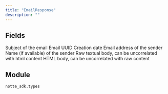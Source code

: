 ```yaml
---
title: "EmailResponse"
description: ""
---
```




## Fields

<ParamField path="subject" type="str" required>
  Subject of the email
</ParamField>

<ParamField path="email_id" type="str" required>
  Email UUID
</ParamField>

<ParamField path="created_at" type="datetime" required>
  Creation date
</ParamField>

<ParamField path="sender_email" type="UnionType[str, None]" required>
  Email address of the sender
</ParamField>

<ParamField path="sender_name" type="UnionType[str, None]" required>
  Name (if available) of the sender
</ParamField>

<ParamField path="text_content" type="UnionType[str, None]">
  Raw textual body, can be uncorrelated with html content
</ParamField>

<ParamField path="html_content" type="UnionType[str, None]">
  HTML body, can be uncorrelated with raw content
</ParamField>


## Module

`notte_sdk.types`
